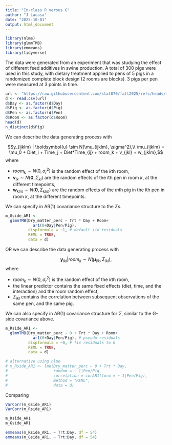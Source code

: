```yaml
---
title: "In-class R versus G"
author: "J Lacasa"
date: "2025-10-01"
output: html_document
---
```


```r
library(nlme)
library(glmmTMB)
library(emmeans)
library(tidyverse)
```

The data were generated from an experiment that was studying the effect of different feed additives in swine production. 
A total of 300 pigs were used in this study, with dietary treatment applied to pens of 5 pigs in a randomized complete block design (2 rooms are blocks).
3 pigs per pen were measured at 3 points in time. 

```r
url <- "https://raw.githubusercontent.com/stat870/fall2025/refs/heads/main/data/fecalm_swine.csv"
d <- read.csv(url)
d$Day <- as.factor(d$Day)
d$Pig <- as.factor(d$Pig)
d$Pen <- as.factor(d$Pen)
d$Room <- as.factor(d$Room)
head(d)
n_distinct(d$Pig)
```

We can describe the data generating process with 

$$y_{ijklm} | \boldsymbol{u} \sim N(\mu_{ijklm}, \sigma^2),\\
\mu_{ijklm} = \mu_0 + Diet_i + Time_j + Diet*Time_{ij} + room_k + v_{jkl} + w_{jklm},$$
where

- $room_k \sim N(0 , \sigma^2_r)$ is the random effect of the $k$th room, 
- $\boldsymbol{v}_{lk} \sim N(\boldsymbol{0}, \Sigma_{kl})$ are the random effects of the $l$th pen in room $k$, at the different timepoints,  
- $\boldsymbol{w}_{klm} \sim N(\boldsymbol{0}, \Sigma_{klm})$ are the random effects of the $m$th pig in the $l$th pen in room $k$, at the different timepoints. 

We can specify in AR(1) covariance structure to the $\Sigma$s.

```r
m_Gside_AR1 <- 
  glmmTMB(Dry_matter_perc ~ Trt * Day + Room+
            ar1(0+Day|Pen/Pig),
          dispformula = ~1, # default iid residuals
          REML = TRUE,
          data = d)
```


OR we can describe the data generating process with 

$$\mathbf{y}_{ikl} | room_k \sim N(\boldsymbol{\mu}_{ijk}, \Sigma_{ikl}),$$
where

- $room_k \sim N(0 , \sigma^2_r)$ is the random effect of the $k$th room, 
- the linear predictor contains the same fixed effects (diet, time, and the interaction) and the room random effect, 
- $\Sigma_{ikl}$ contains the correlation between subsequent observations of the same pen, and the same pig.

We can also specify in AR(1) covariance structure for $\Sigma$, similar to the G-side covariance above.


```r
m_Rside_AR1 <- 
  glmmTMB(Dry_matter_perc ~ 0 + Trt * Day + Room+
            ar1(0+Day|Pen/Pig), # pseudo residuals
          dispformula = ~0, # fix residuals to 0
          REML = TRUE,
          data = d)

# alternative using nlme
# m_Rside_AR1 <- lme(Dry_matter_perc ~ 0 + Trt * Day,
#                    random = ~ 1|Pen/Pig,
#                    correlation = corAR1(form = ~ 1|Pen/Pig),
#                    method = "REML",
#                    data = d)
```

Comparing 
```r
VarCorr(m_Gside_AR1)
VarCorr(m_Rside_AR1)

m_Rside_AR1
m_Gside_AR1

emmeans(m_Rside_AR1, ~ Trt:Day, df = 54)
emmeans(m_Gside_AR1, ~ Trt:Day, df = 54)
```
